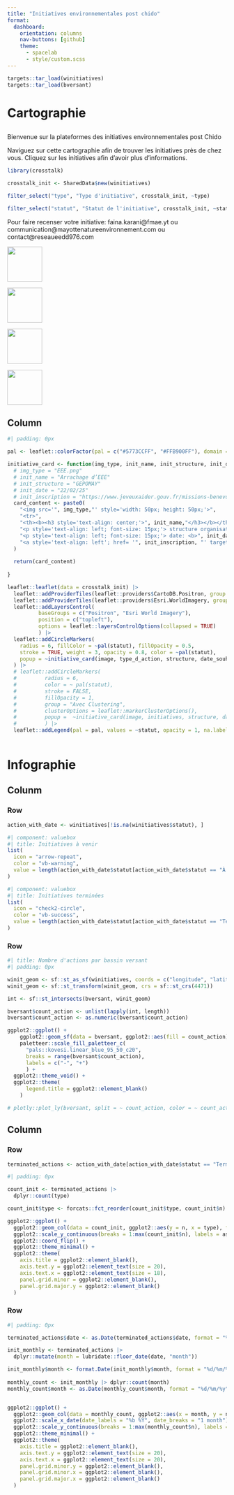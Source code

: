 ```yaml
---
title: "Initiatives environnementales post chido"
format: 
  dashboard: 
    orientation: columns
    nav-buttons: [github]
    theme: 
      - spacelab
      - style/custom.scss
---
```


```r
targets::tar_load(winitiatives)
targets::tar_load(bversant)
```

# Cartographie

##  {.sidebar}

Bienvenue sur la plateformes des initiatives environnementales post Chido

Naviguez sur cette cartographie afin de trouver les initiatives près de chez vous. Cliquez sur les initiatives afin d'avoir plus d'informations.

```r

library(crosstalk)

crosstalk_init <- SharedData$new(winitiatives)

filter_select("type", "Type d'initiative", crosstalk_init, ~type)

```

```r
filter_select("statut", "Statut de l'initiative", crosstalk_init, ~statut)
```


Pour faire recenser votre initiative: faina.karani@fmae.yt ou communication@mayottenatureenvironnement.com ou contact@reseaueedd976.com

::: {layout="[50,50]" layout-nrow=2}

[![](images/fmae.png){width=80}](https://www.facebook.com/FMAE976/?locale=fr_FR)

[![](images/eedd.png){width=80}](https://reseaueedd976.com/)

[![](images/mne.webp){width=80}](https://mayottenatureenvironnement.com/)

[![](images/prefet.png){width=80}](https://www.mayotte.developpement-durable.gouv.fr/accueil-r1.html)

:::


## Column {width="80%"}

```r
#| padding: 0px

pal <- leaflet::colorFactor(pal = c("#5773CCFF", "#FFB900FF"), domain = c("À venir", "Terminé"))

initiative_card <- function(img_type, init_name, init_structure, init_date, init_inscription) {
  # img_type = "EEE.png"
  # init_name = "Arrachage d’EEE"
  # init_structure = "GEPOMAY"
  # init_date = "22/02/25"
  # init_inscription = "https://www.jeveuxaider.gouv.fr/missions-benevolat/66226/benevolat-gepomay"
  card_content <- paste0(
    "<img src='", img_type,"' style='width: 50px; height: 50px;'>",
    "<tr>",
    "<th><b><h3 style='text-align: center;'>", init_name,"</h3></b></th>",
    "<p style='text-align: left; font-size: 15px;'> structure organisatrice: <b>", init_structure, "</b></p>",
    "<p style='text-align: left; font-size: 15px;'> date: <b>", init_date, "</b></p>",
    "<a style='text-align: left'; href= '", init_inscription, "' target='_blank'> inscription ici </a>"
  )
  
  return(card_content)
  
}

leaflet::leaflet(data = crosstalk_init) |>
  leaflet::addProviderTiles(leaflet::providers$CartoDB.Positron, group = "Positron", options = leaflet::providerTileOptions(noWrap = TRUE)) |>
  leaflet::addProviderTiles(leaflet::providers$Esri.WorldImagery, group = "Esri World Imagery", options = leaflet::providerTileOptions(noWrap = TRUE))|>
  leaflet::addLayersControl(
          baseGroups = c("Positron", "Esri World Imagery"),
          position = c("topleft"),
          options = leaflet::layersControlOptions(collapsed = TRUE)
          ) |>
  leaflet::addCircleMarkers(
    radius = 6, fillColor = ~pal(statut), fillOpacity = 0.5,
    stroke = TRUE, weight = 3, opacity = 0.8, color = ~pal(statut),
    popup = ~initiative_card(image, type_d_action, structure, date_souhaité, inscriptions),
  ) |>
  # leaflet::addCircleMarkers(
  #         radius = 6,
  #         color = ~ pal(statut),
  #         stroke = FALSE,
  #         fillOpacity = 1,
  #         group = "Avec Clustering",
  #         clusterOptions = leaflet::markerClusterOptions(),
  #         popup =  ~initiative_card(image, initiatives, structure, date, inscriptions)
  #         ) |>
  leaflet::addLegend(pal = pal, values = ~statut, opacity = 1, na.label = "Non disponible") 
  
```
# Infographie

## Colunm 

### Row 

```r
action_with_date <- winitiatives[!is.na(winitiatives$statut), ]
```

```r
#| component: valuebox
#| title: Initiatives à venir
list(
  icon = "arrow-repeat",
  color = "vb-warning",
  value = length(action_with_date$statut[action_with_date$statut == "À venir"])
)
```


```r
#| component: valuebox
#| title: Initiatives terminées
list(
  icon = "check2-circle",
  color = "vb-success",
  value = length(action_with_date$statut[action_with_date$statut == "Terminé"])
)
```

### Row 

```r
#| title: Nombre d'actions par bassin versant
#| padding: 0px

winit_geom <- sf::st_as_sf(winitiatives, coords = c("longitude", "latitude"), crs = sf::st_crs(4326))
winit_geom <- sf::st_transform(winit_geom, crs = sf::st_crs(4471))

int <- sf::st_intersects(bversant, winit_geom)

bversant$count_action <- unlist(lapply(int, length))
bversant$count_action <- as.numeric(bversant$count_action)

ggplot2::ggplot() +
    ggplot2::geom_sf(data = bversant, ggplot2::aes(fill = count_action)) +
    paletteer::scale_fill_paletteer_c(
      "pals::kovesi.linear_blue_95_50_c20",
      breaks = range(bversant$count_action),
      labels = c("-", "+")
      ) +
  ggplot2::theme_void() +
  ggplot2::theme(
      legend.title = ggplot2::element_blank()
    )

# plotly::plot_ly(bversant, split = ~ count_action, color = ~ count_action, showlegend = FALSE, hoveron = "fills")

```


## Column 

### Row

```r
terminated_actions <- action_with_date[action_with_date$statut == "Terminé", ]
```


```r
#| padding: 0px

count_init <- terminated_actions |>
  dplyr::count(type)

count_init$type <- forcats::fct_reorder(count_init$type, count_init$n)

ggplot2::ggplot() +
  ggplot2::geom_col(data = count_init, ggplot2::aes(y = n, x = type), fill = "#288fdb", color = "#288fdb") +
  ggplot2::scale_y_continuous(breaks = 1:max(count_init$n), labels = as.integer) +
  ggplot2::coord_flip() +
  ggplot2::theme_minimal() +
  ggplot2::theme(
    axis.title = ggplot2::element_blank(),
    axis.text.y = ggplot2::element_text(size = 20),
    axis.text.x = ggplot2::element_text(size = 18),
    panel.grid.minor = ggplot2::element_blank(),
    panel.grid.major.y = ggplot2::element_blank()
  )
```
### Row

```r
#| padding: 0px

terminated_actions$date <- as.Date(terminated_actions$date, format = "%d/%m/%y")

init_monthly <- terminated_actions |>
  dplyr::mutate(month = lubridate::floor_date(date, "month"))

init_monthly$month <- format.Date(init_monthly$month, format = "%d/%m/%y")
  
monthly_count <- init_monthly |> dplyr::count(month)
monthly_count$month <- as.Date(monthly_count$month, format = "%d/%m/%y")


ggplot2::ggplot() +
  ggplot2::geom_col(data = monthly_count, ggplot2::aes(x = month, y = n), fill = "orange") +
  ggplot2::scale_x_date(date_labels = "%b %Y", date_breaks = "1 month") +
  ggplot2::scale_y_continuous(breaks = 1:max(monthly_count$n), labels = as.integer) +
  ggplot2::theme_minimal() +
  ggplot2::theme(
    axis.title = ggplot2::element_blank(),
    axis.text.y = ggplot2::element_text(size = 20),
    axis.text.x = ggplot2::element_text(size = 20),
    panel.grid.minor.y = ggplot2::element_blank(),
    panel.grid.minor.x = ggplot2::element_blank(),
    panel.grid.major.x = ggplot2::element_blank()
  )

```

